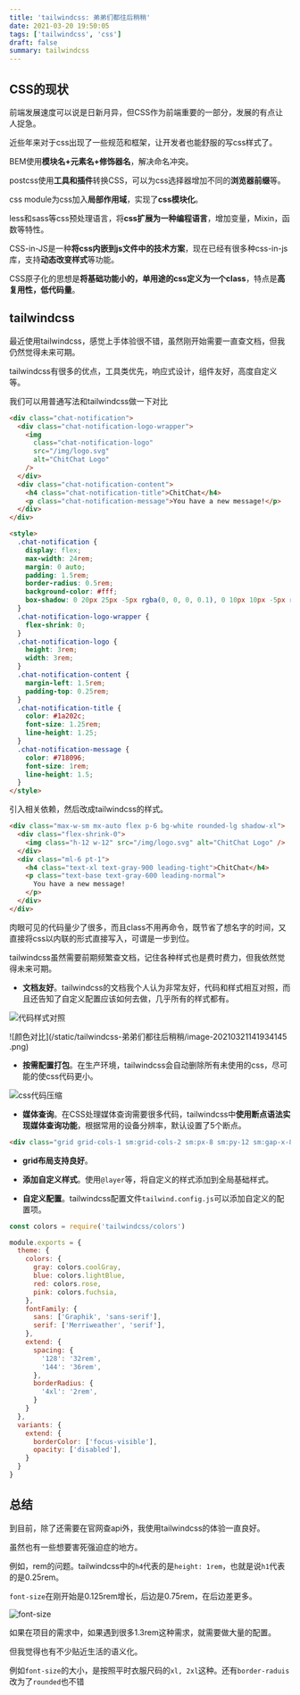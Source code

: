 ```yaml
---
title: 'tailwindcss: 弟弟们都往后稍稍'
date: 2021-03-20 19:50:05
tags: ['tailwindcss', 'css']
draft: false
summary: tailwindcss
---
```


## CSS的现状

前端发展速度可以说是日新月异，但CSS作为前端重要的一部分，发展的有点让人捉急。

近些年来对于css出现了一些规范和框架，让开发者也能舒服的写css样式了。

BEM使用**模块名+元素名+修饰器名**，解决命名冲突。

postcss使用**工具和插件**转换CSS，可以为css选择器增加不同的**浏览器前缀**等。

css module为css加入**局部作用域**，实现了**css模块化**。

less和sass等css预处理语言，将**css扩展为一种编程语言**，增加变量，Mixin，函数等特性。

CSS-in-JS是一种**将css内嵌到js文件中的技术方案**，现在已经有很多种css-in-js库，支持**动态改变样式**等功能。

CSS原子化的思想是**将基础功能小的，单用途的css定义为一个class**，特点是**高复用性，低代码量**。

## tailwindcss

最近使用tailwindcss，感觉上手体验很不错，虽然刚开始需要一直查文档，但我仍然觉得未来可期。

tailwindcss有很多的优点，工具类优先，响应式设计，组件友好，高度自定义等。

我们可以用普通写法和tailwindcss做一下对比

``` html
<div class="chat-notification">
  <div class="chat-notification-logo-wrapper">
    <img
      class="chat-notification-logo"
      src="/img/logo.svg"
      alt="ChitChat Logo"
    />
  </div>
  <div class="chat-notification-content">
    <h4 class="chat-notification-title">ChitChat</h4>
    <p class="chat-notification-message">You have a new message!</p>
  </div>
</div>

<style>
  .chat-notification {
    display: flex;
    max-width: 24rem;
    margin: 0 auto;
    padding: 1.5rem;
    border-radius: 0.5rem;
    background-color: #fff;
    box-shadow: 0 20px 25px -5px rgba(0, 0, 0, 0.1), 0 10px 10px -5px rgba(0, 0, 0, 0.04);
  }
  .chat-notification-logo-wrapper {
    flex-shrink: 0;
  }
  .chat-notification-logo {
    height: 3rem;
    width: 3rem;
  }
  .chat-notification-content {
    margin-left: 1.5rem;
    padding-top: 0.25rem;
  }
  .chat-notification-title {
    color: #1a202c;
    font-size: 1.25rem;
    line-height: 1.25;
  }
  .chat-notification-message {
    color: #718096;
    font-size: 1rem;
    line-height: 1.5;
  }
</style>
```

引入相关依赖，然后改成tailwindcss的样式。

``` html
<div class="max-w-sm mx-auto flex p-6 bg-white rounded-lg shadow-xl">
  <div class="flex-shrink-0">
    <img class="h-12 w-12" src="/img/logo.svg" alt="ChitChat Logo" />
  </div>
  <div class="ml-6 pt-1">
    <h4 class="text-xl text-gray-900 leading-tight">ChitChat</h4>
    <p class="text-base text-gray-600 leading-normal">
      You have a new message!
    </p>
  </div>
</div>
```

肉眼可见的代码量少了很多，而且class不用再命令，既节省了想名字的时间，又直接将css以内联的形式直接写入，可谓是一步到位。

tailwindcss虽然需要前期频繁查文档，记住各种样式也是费时费力，但我依然觉得未来可期。

- **文档友好**。tailwindcss的文档我个人认为非常友好，代码和样式相互对照，而且还告知了自定义配置应该如何去做，几乎所有的样式都有。

![代码样式对照](/static/tailwindcss-弟弟们都往后稍稍/image-20210321141816894.png)

![颜色对比](/static/tailwindcss-弟弟们都往后稍稍/image-20210321141934145  .png)

- **按需配置打包**。在生产环境，tailwindcss会自动删除所有未使用的css，尽可能的使css代码更小。

![css代码压缩](/static/tailwindcss-弟弟们都往后稍稍/image-20210321193429531.png)

- **媒体查询**。在CSS处理媒体查询需要很多代码，tailwindcss中**使用断点语法实现媒体查询功能**，根据常用的设备分辨率，默认设置了5个断点。

``` html
<div class="grid grid-cols-1 sm:grid-cols-2 sm:px-8 sm:py-12 sm:gap-x-8 md:py-16"></div>
```

- **grid布局支持良好**。

- **添加自定义样式**。使用`@layer`等，将自定义的样式添加到全局基础样式。
- **自定义配置**。tailwindcss配置文件`tailwind.config.js`可以添加自定义的配置项。

```js
const colors = require('tailwindcss/colors')

module.exports = {
  theme: {
    colors: {
      gray: colors.coolGray,
      blue: colors.lightBlue,
      red: colors.rose,
      pink: colors.fuchsia,
    },
    fontFamily: {
      sans: ['Graphik', 'sans-serif'],
      serif: ['Merriweather', 'serif'],
    },
    extend: {
      spacing: {
        '128': '32rem',
        '144': '36rem',
      },
      borderRadius: {
        '4xl': '2rem',
      }
    }
  },
  variants: {
    extend: {
      borderColor: ['focus-visible'],
      opacity: ['disabled'],
    }
  }
}
```

## 总结

到目前，除了还需要在官网查api外，我使用tailwindcss的体验一直良好。

虽然也有一些想要害死强迫症的地方。

例如，rem的问题。tailwindcss中的`h4`代表的是`height: 1rem`，也就是说`h1`代表的是0.25rem。

`font-size`在刚开始是0.125rem增长，后边是0.75rem，在后边差更多。

![font-size](/static/tailwindcss-弟弟们都往后稍稍/image-20210321225417361.png)

如果在项目的需求中，如果遇到很多1.3rem这种需求，就需要做大量的配置。

但我觉得也有不少贴近生活的语义化。

例如`font-size`的大小，是按照平时衣服尺码的`xl, 2xl`这种。还有`border-raduis`改为了`rounded`也不错

